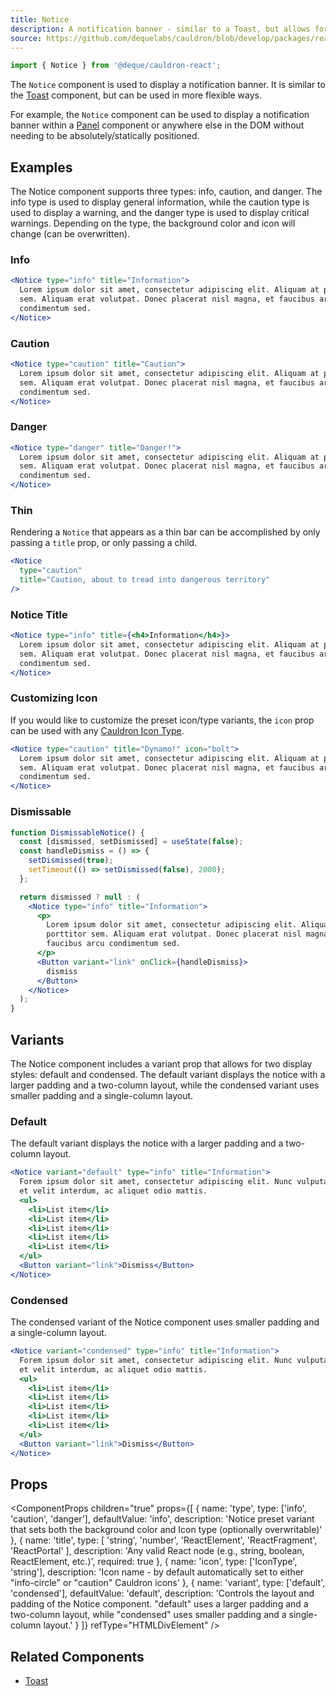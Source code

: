 ```yaml
---
title: Notice
description: A notification banner - similar to a Toast, but allows for more flexible positioning and control.
source: https://github.com/dequelabs/cauldron/blob/develop/packages/react/src/components/Notice/Notice.tsx
---
```



```js
import { Notice } from '@deque/cauldron-react';
```

The `Notice` component is used to display a notification banner. It is similar to the [Toast](./Toast) component,
but can be used in more flexible ways.

For example, the `Notice` component can be used to display a notification banner within a [Panel](./Panel) component
or anywhere else in the DOM without needing to be absolutely/statically positioned.

## Examples

The Notice component supports three types: info, caution, and danger. The info type is used to display general
information, while the caution type is used to display a warning, and the danger type is used to display critical warnings. 
Depending on the type, the background color and icon will change (can be overwritten).

### Info

```jsx example
<Notice type="info" title="Information">
  Lorem ipsum dolor sit amet, consectetur adipiscing elit. Aliquam at porttitor
  sem. Aliquam erat volutpat. Donec placerat nisl magna, et faucibus arcu
  condimentum sed.
</Notice>
```

### Caution

```jsx example
<Notice type="caution" title="Caution">
  Lorem ipsum dolor sit amet, consectetur adipiscing elit. Aliquam at porttitor
  sem. Aliquam erat volutpat. Donec placerat nisl magna, et faucibus arcu
  condimentum sed.
</Notice>
```

### Danger

```jsx example
<Notice type="danger" title="Danger!">
  Lorem ipsum dolor sit amet, consectetur adipiscing elit. Aliquam at porttitor
  sem. Aliquam erat volutpat. Donec placerat nisl magna, et faucibus arcu
  condimentum sed.
</Notice>
```

### Thin

Rendering a `Notice` that appears as a thin bar can be accomplished by only passing a `title` prop, or only passing a child.

```jsx example
<Notice
  type="caution"
  title="Caution, about to tread into dangerous territory"
/>
```

### Notice Title

```jsx example
<Notice type="info" title={<h4>Information</h4>}>
  Lorem ipsum dolor sit amet, consectetur adipiscing elit. Aliquam at porttitor
  sem. Aliquam erat volutpat. Donec placerat nisl magna, et faucibus arcu
  condimentum sed.
</Notice>
```

### Customizing Icon

If you would like to customize the preset icon/type variants, the `icon` prop can be used with any [Cauldron
Icon Type](/components/icon).

```jsx example
<Notice type="caution" title="Dynamo!" icon="bolt">
  Lorem ipsum dolor sit amet, consectetur adipiscing elit. Aliquam at porttitor
  sem. Aliquam erat volutpat. Donec placerat nisl magna, et faucibus arcu
  condimentum sed.
</Notice>
```

### Dismissable

```jsx example
function DismissableNotice() {
  const [dismissed, setDismissed] = useState(false);
  const handleDismiss = () => {
    setDismissed(true);
    setTimeout(() => setDismissed(false), 2000);
  };

  return dismissed ? null : (
    <Notice type="info" title="Information">
      <p>
        Lorem ipsum dolor sit amet, consectetur adipiscing elit. Aliquam at
        porttitor sem. Aliquam erat volutpat. Donec placerat nisl magna, et
        faucibus arcu condimentum sed.
      </p>
      <Button variant="link" onClick={handleDismiss}>
        dismiss
      </Button>
    </Notice>
  );
}
```

## Variants

The Notice component includes a variant prop that allows for two display styles: default and condensed. 
The default variant displays the notice with a larger padding and a two-column layout, 
while the condensed variant uses smaller padding and a single-column layout.

### Default

The default variant displays the notice with a larger padding and a two-column layout.

```jsx example
<Notice variant="default" type="info" title="Information">
  Forem ipsum dolor sit amet, consectetur adipiscing elit. Nunc vulputate libero
  et velit interdum, ac aliquet odio mattis.
  <ul>
    <li>List item</li>
    <li>List item</li>
    <li>List item</li>
    <li>List item</li>
    <li>List item</li>
  </ul>
  <Button variant="link">Dismiss</Button>
</Notice>
```

### Condensed

The condensed variant of the Notice component uses smaller padding and a single-column layout.

```jsx example
<Notice variant="condensed" type="info" title="Information">
  Forem ipsum dolor sit amet, consectetur adipiscing elit. Nunc vulputate libero
  et velit interdum, ac aliquet odio mattis.
  <ul>
    <li>List item</li>
    <li>List item</li>
    <li>List item</li>
    <li>List item</li>
    <li>List item</li>
  </ul>
  <Button variant="link">Dismiss</Button>
</Notice>
```

## Props

<ComponentProps
  children="true"
  props={[
    {
      name: 'type',
      type: ['info', 'caution', 'danger'],
      defaultValue: 'info',
      description:
        'Notice preset variant that sets both the background color and Icon type (optionally overwritable)'
    },
    {
      name: 'title',
      type: [
        'string',
        'number',
        'ReactElement',
        'ReactFragment',
        'ReactPortal'
      ],
      description:
        'Any valid React node (e.g., string, boolean, ReactElement, etc.)',
      required: true
    },
    {
      name: 'icon',
      type: ['IconType', 'string'],
      description:
        'Icon name - by default automatically set to either "info-circle" or "caution" Cauldron icons'
    },
    {
      name: 'variant',
      type: ['default', 'condensed'],
      defaultValue: 'default',
      description:
        'Controls the layout and padding of the Notice component. "default" uses a larger padding and a two-column layout, while "condensed" uses smaller padding and a single-column layout.'
    }
  ]}
  refType="HTMLDivElement"
/>

## Related Components

- [Toast](./Toast)
